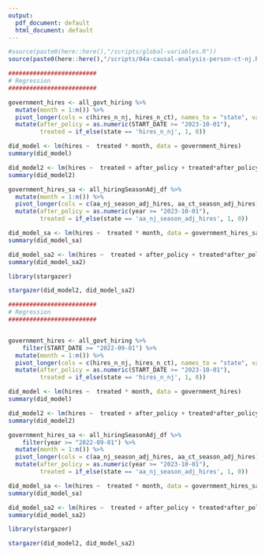 ```yaml
---
output:
  pdf_document: default
  html_document: default
---
```

```r
#source(paste0(here::here(),"/scripts/global-variables.R"))
source(paste0(here::here(),"/scripts/04a-causal-analysis-person-ct-nj.R"))
```

```r

#########################
# Regression 
#########################

government_hires <- all_govt_hiring %>% 
  mutate(month = 1:n()) %>% 
  pivot_longer(cols = c(hires_n_nj, hires_n_ct), names_to = "state", values_to = "hires") %>%
  mutate(after_policy = as.numeric(START_DATE >= "2023-10-01"), 
         treated = if_else(state == 'hires_n_nj', 1, 0))

did_model <- lm(hires ~  treated * month, data = government_hires)
summary(did_model)

did_model2 <- lm(hires ~  treated + after_policy + treated*after_policy, data = government_hires)
summary(did_model2)

government_hires_sa <- all_hiringSeasonAdj_df %>% 
  mutate(month = 1:n()) %>% 
  pivot_longer(cols = c(aa_nj_season_adj_hires, aa_ct_season_adj_hires), names_to = "state", values_to = "hires") %>%
  mutate(after_policy = as.numeric(year >= "2023-10-01"), 
         treated = if_else(state == 'aa_nj_season_adj_hires', 1, 0))

did_model_sa <- lm(hires ~  treated * month, data = government_hires_sa)
summary(did_model_sa)

did_model_sa2 <- lm(hires ~  treated + after_policy + treated*after_policy, data = government_hires_sa)
summary(did_model_sa2)
```

```r
library(stargazer)

stargazer(did_model2, did_model_sa2)

```


```r

#########################
# Regression 
#########################


government_hires <- all_govt_hiring %>% 
    filter(START_DATE >= "2022-09-01") %>% 
  mutate(month = 1:n()) %>% 
  pivot_longer(cols = c(hires_n_nj, hires_n_ct), names_to = "state", values_to = "hires") %>%
  mutate(after_policy = as.numeric(START_DATE >= "2023-10-01"), 
         treated = if_else(state == 'hires_n_nj', 1, 0))

did_model <- lm(hires ~  treated * month, data = government_hires)
summary(did_model)

did_model2 <- lm(hires ~  treated + after_policy + treated*after_policy, data = government_hires)
summary(did_model2)

government_hires_sa <- all_hiringSeasonAdj_df %>% 
    filter(year >= "2022-09-01") %>% 
  mutate(month = 1:n()) %>% 
  pivot_longer(cols = c(aa_nj_season_adj_hires, aa_ct_season_adj_hires), names_to = "state", values_to = "hires") %>%
  mutate(after_policy = as.numeric(year >= "2023-10-01"), 
         treated = if_else(state == 'aa_nj_season_adj_hires', 1, 0))

did_model_sa <- lm(hires ~  treated * month, data = government_hires_sa)
summary(did_model_sa)

did_model_sa2 <- lm(hires ~  treated + after_policy + treated*after_policy, data = government_hires_sa)
summary(did_model_sa2)

```


```r
library(stargazer)

stargazer(did_model2, did_model_sa2)

```






\begin{equation}
Y_{it} = \beta_0 + \beta_1 \text{Treatment}_i + \beta_2 \text{Post}_t + \beta_3 (\text{Treatment}_i \times \text{Post}_t) + \epsilon_{it}
\end{equation}
